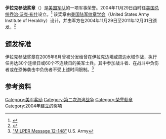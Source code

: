 {{Infobox military award
|name=伊拉克参战奖章
|image=[[File:Iraq_Campaign_Medal.png|350px]]
|caption= 伊拉克参战奖章，正面（左）和背面（右）
|awarded_by=[[美国国防部|美国国防部]]
|type= [[军功章|军功章]]
|eligibility= 
|status=2011年12月31日停止使用<ref name=armytimes>{{cite web|url=http://www.armytimes.com/news/2012/05/army-iraq-campaign-medal-ended-053112/ |title=DoD terminates Iraq Campaign Medal – Army News | News from Afghanistan & Iraq |publisher=Army Times |date= |accessdate=2012-05-31}}</ref>
|established=2004年11月29日<ref name=EO13363/>
|first_award=
|last_award=
|total=
|posthumous=
|recipients=
|individual=
|higher=[[阿富汗參戰獎章|阿富汗參戰獎章]]
|lower=[[反恐戰爭遠征獎章|反恐戰爭遠征獎章]]
|related=[[反恐戰爭遠征獎章|反恐戰爭遠征獎章]]
|same=
|image2=[[File:Iraq_Campaign_Medal_ribbon.svg|border]]<br /><br />[[File:Iraq_Campaign_streamer_(USMC).svg|250px]]
|caption2=勋略和飘带
}}
'''伊拉克参战奖章'''（{{lang-en|Iraq Campaign Medal; ICM}}）是[[美国军队|美国军队]]的一项军事荣誉。2004年11月29日由时任[[美国总统|美国总统]][[乔治·沃克·布什|乔治·沃克·布什]]设立。<ref name=EO13363>{{cite web |url=http://georgewbush-whitehouse.archives.gov/news/releases/2004/11/20041129-11.html |title=Executive Order: Establishing the Afghanistan and Iraq Campaign Medals |publisher=Georgewbush-whitehouse.archives.gov |date= |accessdate=2012-05-31 |archive-date=2020-10-20 |archive-url=https://web.archive.org/web/20201020124016/https://georgewbush-whitehouse.archives.gov/news/releases/2004/11/20041129-11.html |dead-url=no }}</ref> 该奖章由[[美国陆军纹章学会|美国陆军纹章学会]]（United States Army Institute of Heraldry）设计，并由军方在2004年11月29日至2011年12月31日颁发。<ref name=tioh>{{cite web |url=http://www.tioh.hqda.pentagon.mil/Awards/iraq_campaign.aspx |title=Iraq Campaign Medal |publisher=Tioh.hqda.pentagon.mil |date= |accessdate=2012-05-31 |deadurl=yes |archiveurl=https://web.archive.org/web/20120813035843/http://www.tioh.hqda.pentagon.mil/Awards/iraq_campaign.aspx |archivedate=2012-08-13 |df= }}</ref>

==颁发标准==
伊拉克参战奖章在2005年6月曾被分发给曾在伊拉克边境或周边水域作战，执行任务达30个连续日或60个不连续日的美军士兵。其中参加战斗者、在战斗中负伤者或在恐怖袭击中负伤者不受上述时间限制。<ref>[https://www.hrc.army.mil/TAGD/Afghanistan%20Campaign%20Medal%20or%20Iraq%20Campaign%20Medal "MILPER Message 12-148"] {{Wayback|url=https://www.hrc.army.mil/TAGD/Afghanistan%20Campaign%20Medal%20or%20Iraq%20Campaign%20Medal |date=20150911070806 }} U.S. Army</ref>

==参考资料==
{{Reflist|2}}

{{美軍跨軍種通用勳獎}}
[[Category:美军奖励|Category:美军奖励]]
[[Category:第二次海湾战争|Category:第二次海湾战争]]
[[Category:榮譽勳章|Category:榮譽勳章]]
[[Category:2004年建立的奖项|Category:2004年建立的奖项]]